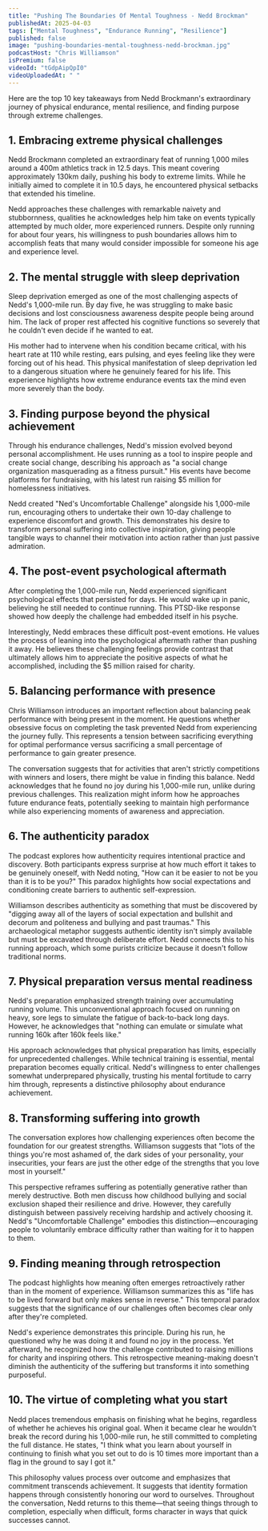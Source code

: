 ```yaml
---
title: "Pushing The Boundaries Of Mental Toughness - Nedd Brockman"
publishedAt: 2025-04-03
tags: ["Mental Toughness", "Endurance Running", "Resilience"]
published: false
image: "pushing-boundaries-mental-toughness-nedd-brockman.jpg"
podcastHost: "Chris Williamson"
isPremium: false
videoId: "tGdpAipQpI0"
videoUploadedAt: " "
---
```



<PodcastSummaryPageLayout frontmatter={frontmatter}>

Here are the top 10 key takeaways from Nedd Brockmann's extraordinary journey of physical endurance, mental resilience, and finding purpose through extreme challenges.

## 1. Embracing extreme physical challenges

Nedd Brockmann completed an extraordinary feat of running 1,000 miles around a 400m athletics track in 12.5 days. This meant covering approximately 130km daily, pushing his body to extreme limits. While he initially aimed to complete it in 10.5 days, he encountered physical setbacks that extended his timeline.

Nedd approaches these challenges with remarkable naivety and stubbornness, qualities he acknowledges help him take on events typically attempted by much older, more experienced runners. Despite only running for about four years, his willingness to push boundaries allows him to accomplish feats that many would consider impossible for someone his age and experience level.

## 2. The mental struggle with sleep deprivation

Sleep deprivation emerged as one of the most challenging aspects of Nedd's 1,000-mile run. By day five, he was struggling to make basic decisions and lost consciousness awareness despite people being around him. The lack of proper rest affected his cognitive functions so severely that he couldn't even decide if he wanted to eat.

His mother had to intervene when his condition became critical, with his heart rate at 110 while resting, ears pulsing, and eyes feeling like they were forcing out of his head. This physical manifestation of sleep deprivation led to a dangerous situation where he genuinely feared for his life. This experience highlights how extreme endurance events tax the mind even more severely than the body.

## 3. Finding purpose beyond the physical achievement

Through his endurance challenges, Nedd's mission evolved beyond personal accomplishment. He uses running as a tool to inspire people and create social change, describing his approach as "a social change organization masquerading as a fitness pursuit." His events have become platforms for fundraising, with his latest run raising $5 million for homelessness initiatives.

Nedd created "Ned's Uncomfortable Challenge" alongside his 1,000-mile run, encouraging others to undertake their own 10-day challenge to experience discomfort and growth. This demonstrates his desire to transform personal suffering into collective inspiration, giving people tangible ways to channel their motivation into action rather than just passive admiration.

## 4. The post-event psychological aftermath

After completing the 1,000-mile run, Nedd experienced significant psychological effects that persisted for days. He would wake up in panic, believing he still needed to continue running. This PTSD-like response showed how deeply the challenge had embedded itself in his psyche.

Interestingly, Nedd embraces these difficult post-event emotions. He values the process of leaning into the psychological aftermath rather than pushing it away. He believes these challenging feelings provide contrast that ultimately allows him to appreciate the positive aspects of what he accomplished, including the $5 million raised for charity.

## 5. Balancing performance with presence

Chris Williamson introduces an important reflection about balancing peak performance with being present in the moment. He questions whether obsessive focus on completing the task prevented Nedd from experiencing the journey fully. This represents a tension between sacrificing everything for optimal performance versus sacrificing a small percentage of performance to gain greater presence.

The conversation suggests that for activities that aren't strictly competitions with winners and losers, there might be value in finding this balance. Nedd acknowledges that he found no joy during his 1,000-mile run, unlike during previous challenges. This realization might inform how he approaches future endurance feats, potentially seeking to maintain high performance while also experiencing moments of awareness and appreciation.

## 6. The authenticity paradox

The podcast explores how authenticity requires intentional practice and discovery. Both participants express surprise at how much effort it takes to be genuinely oneself, with Nedd noting, "How can it be easier to not be you than it is to be you?" This paradox highlights how social expectations and conditioning create barriers to authentic self-expression.

Williamson describes authenticity as something that must be discovered by "digging away all of the layers of social expectation and bullshit and decorum and politeness and bullying and past traumas." This archaeological metaphor suggests authentic identity isn't simply available but must be excavated through deliberate effort. Nedd connects this to his running approach, which some purists criticize because it doesn't follow traditional norms.

## 7. Physical preparation versus mental readiness

Nedd's preparation emphasized strength training over accumulating running volume. This unconventional approach focused on running on heavy, sore legs to simulate the fatigue of back-to-back long days. However, he acknowledges that "nothing can emulate or simulate what running 160k after 160k feels like."

His approach acknowledges that physical preparation has limits, especially for unprecedented challenges. While technical training is essential, mental preparation becomes equally critical. Nedd's willingness to enter challenges somewhat underprepared physically, trusting his mental fortitude to carry him through, represents a distinctive philosophy about endurance achievement.

## 8. Transforming suffering into growth

The conversation explores how challenging experiences often become the foundation for our greatest strengths. Williamson suggests that "lots of the things you're most ashamed of, the dark sides of your personality, your insecurities, your fears are just the other edge of the strengths that you love most in yourself."

This perspective reframes suffering as potentially generative rather than merely destructive. Both men discuss how childhood bullying and social exclusion shaped their resilience and drive. However, they carefully distinguish between passively receiving hardship and actively choosing it. Nedd's "Uncomfortable Challenge" embodies this distinction—encouraging people to voluntarily embrace difficulty rather than waiting for it to happen to them.

## 9. Finding meaning through retrospection

The podcast highlights how meaning often emerges retroactively rather than in the moment of experience. Williamson summarizes this as "life has to be lived forward but only makes sense in reverse." This temporal paradox suggests that the significance of our challenges often becomes clear only after they're completed.

Nedd's experience demonstrates this principle. During his run, he questioned why he was doing it and found no joy in the process. Yet afterward, he recognized how the challenge contributed to raising millions for charity and inspiring others. This retrospective meaning-making doesn't diminish the authenticity of the suffering but transforms it into something purposeful.

## 10. The virtue of completing what you start

Nedd places tremendous emphasis on finishing what he begins, regardless of whether he achieves his original goal. When it became clear he wouldn't break the record during his 1,000-mile run, he still committed to completing the full distance. He states, "I think what you learn about yourself in continuing to finish what you set out to do is 10 times more important than a flag in the ground to say I got it."

This philosophy values process over outcome and emphasizes that commitment transcends achievement. It suggests that identity formation happens through consistently honoring our word to ourselves. Throughout the conversation, Nedd returns to this theme—that seeing things through to completion, especially when difficult, forms character in ways that quick successes cannot.

</PodcastSummaryPageLayout>
